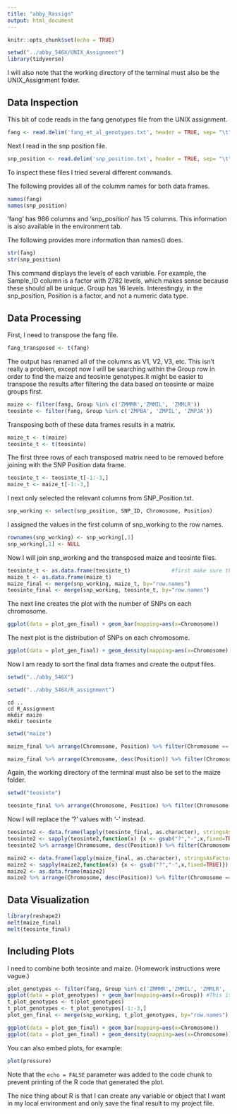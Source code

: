 ```yaml
---
title: "abby_Rassign"
output: html_document
---
```


```r
knitr::opts_chunk$set(echo = TRUE)
```

```r
setwd("../abby_546X/UNIX_Assignment")
library(tidyverse)
```

I will also note that the working directory of the terminal must also be the UNIX_Assignment folder.

## Data Inspection

This bit of code reads in the fang genotypes file from the UNIX assignment.
```r
fang <- read.delim('fang_et_al_genotypes.txt', header = TRUE, sep= "\t")
```

Next I read in the snp position file.
```r
snp_position <- read.delim('snp_position.txt', header = TRUE, sep= "\t")
```

To inspect these files I tried several different commands.

The following provides all of the columm names for both data frames.
```r
names(fang)
names(snp_position)
```

'fang' has 986 columns and 'snp_position' has 15 columns. This information is also available in the environment tab.

The following provides more information than names() does.
```r
str(fang)
str(snp_position)
```

This command displays the levels of each variable. For example, the Sample_ID column is a factor with 2782 levels, which makes sense because these should all be unique. Group has 16 levels. Interestingly, in the snp_position, Position is a factor, and not a numeric data type.

## Data Processing

First, I need to transpose the fang file. 

```r
fang_transposed <- t(fang)
```

The output has renamed all of the columns as V1, V2, V3, etc. This isn't really a problem, except now I will be searching within the Group row in order to find the maize and teosinte genotypes.It might be easier to transpose the results after filtering the data based on teosinte or maize groups first.

```r
maize <- filter(fang, Group %in% c('ZMMMR','ZMMIL', 'ZMMLR'))
teosinte <- filter(fang, Group %in% c('ZMPBA', 'ZMPIL', 'ZMPJA'))
```

Transposing both of these data frames results in a matrix.

```r
maize_t <- t(maize)
teosinte_t <- t(teosinte)
```

The first three rows of each transposed matrix need to be removed before joining with the SNP Position data frame.

```r
teosinte_t <- teosinte_t[-1:-3,]
maize_t <- maize_t[-1:-3,]
```

I next only selected the relevant columns from SNP_Position.txt.

```r
snp_working <- select(snp_position, SNP_ID, Chromosome, Position)
```

I assigned the values in the first column of snp_working to the row names.

```r
rownames(snp_working) <- snp_working[,1]
snp_working[,1] <- NULL
```

Now I will join snp_working and the transposed maize and teosinte files.

```r
teosinte_t <- as.data.frame(teosinte_t)             #first make sure that the transposed matrices behave like data frames
maize_t <- as.data.frame(maize_t)
maize_final <- merge(snp_working, maize_t, by="row.names")
teosinte_final <- merge(snp_working, teosinte_t, by="row.names")
```

The next line creates the plot with the number of SNPs on each chromosome.
```r
ggplot(data = plot_gen_final) + geom_bar(mapping=aes(x=Chromosome))
```

The next plot is the distribution of SNPs on each chromosome.
```r
ggplot(data = plot_gen_final) + geom_density(mapping=aes(x=Chromosome))
```

Now I am ready to sort the final data frames and create the output files.

```r
setwd("../abby_546X")

```

```r
setwd("../abby_546X/R_assignment")
```



```unix
cd ..
cd R_Assignment
mkdir maize
mkdir teosinte
```

```r
setwd("maize")
```

```r
maize_final %>% arrange(Chromosome, Position) %>% filter(Chromosome == 9) %>% write.table("maize_chr9_for.txt", sep="\t",col.names = FALSE, row.names = FALSE)
```

```r
maize_final %>% arrange(Chromosome, desc(Position)) %>% filter(Chromosome == 10) %>% write.table("maize_chr1_rev.txt", sep="\t",col.names = FALSE, row.names = FALSE)
```


Again, the working directory of the terminal must also be set to the maize folder.


```r
setwd("teosinte")
```

```r
teosinte_final %>% arrange(Chromosome, Position) %>% filter(Chromosome == 9) %>% write.table("teosinte_chr9_for.txt", sep="\t",col.names = FALSE, row.names = FALSE)
```

Now I will replace the '?' values with '-' instead.

```r
teosinte2 <- data.frame(lapply(teosinte_final, as.character), stringsAsFactors=FALSE)
teosinte2 <- sapply(teosinte2,function(x) {x <- gsub("?","-",x,fixed=TRUE)})
teosinte2 %>% arrange(Chromosome, desc(Position)) %>% filter(Chromosome == 9) %>% write.table("teosinte_chr9_rev.txt", sep="\t",col.names = FALSE, row.names = FALSE)

```

```r
maize2 <- data.frame(lapply(maize_final, as.character), stringsAsFactors=FALSE)
maize2 <- sapply(maize2,function(x) {x <- gsub("?","-",x,fixed=TRUE)})
maize2 <- as.data.frame(maize2)
maize2 %>% arrange(Chromosome, desc(Position)) %>% filter(Chromosome == 9) %>% write.table("maize_chr9_rev.txt", sep="\t",col.names = FALSE, row.names = FALSE)
```

## Data Visualization

```r
library(reshape2)
melt(maize_final)
melt(teosinte_final)
```


## Including Plots

I need to combine both teosinte and maize. (Homework instructions were vague.)
```r
plot_genotypes <- filter(fang, Group %in% c('ZMMMR','ZMMIL', 'ZMMLR', 'ZMPBA', 'ZMPIL', 'ZMPJA'))
ggplot(data = plot_genotypes) + geom_bar(mapping=aes(x=Group)) #This is my plot of choice.
t_plot_genotypes <- t(plot_genotypes)
t_plot_genotypes <- t_plot_genotypes[-1:-3,]
plot_gen_final <- merge(snp_working, t_plot_genotypes, by="row.names")
```

```r
ggplot(data = plot_gen_final) + geom_bar(mapping=aes(x=Chromosome))
ggplot(data = plot_gen_final) + geom_density(mapping=aes(x=Chromosome))

```


You can also embed plots, for example:

```r
plot(pressure)
```

Note that the `echo = FALSE` parameter was added to the code chunk to prevent printing of the R code that generated the plot.


The nice thing about R is that I can create any variable or object that I want in my local environment and only save the final result to my project file.

